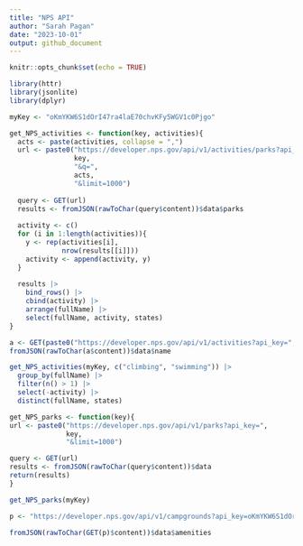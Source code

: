 ```yaml
---
title: "NPS API"
author: "Sarah Pagan"
date: "2023-10-01"
output: github_document
---
```


```r
knitr::opts_chunk$set(echo = TRUE)

library(httr)
library(jsonlite)
library(dplyr)

myKey <- "oKmYKW6S1dOrI47ra4laE70chvKFy5WGV1c0Pjgo"
```

```r
get_NPS_activities <- function(key, activities){
  acts <- paste(activities, collapse = ",")
  url <- paste0("https://developer.nps.gov/api/v1/activities/parks?api_key=",
                key,
                "&q=",
                acts,
                "&limit=1000")
  
  query <- GET(url)
  results <- fromJSON(rawToChar(query$content))$data$parks
  
  activity <- c()
  for (i in 1:length(activities)){
    y <- rep(activities[i],
             nrow(results[[i]]))
    activity <- append(activity, y)
  }
  
  results |>
    bind_rows() |>
    cbind(activity) |>
    arrange(fullName) |>
    select(fullName, activity, states)
}
```

```r
a <- GET(paste0("https://developer.nps.gov/api/v1/activities?api_key=", myKey))
fromJSON(rawToChar(a$content))$data$name
```

```r
get_NPS_activities(myKey, c("climbing", "swimming")) |>
  group_by(fullName) |>
  filter(n() > 1) |>
  select(-activity) |>
  distinct(fullName, states)
```

```r
get_NPS_parks <- function(key){
url <- paste0("https://developer.nps.gov/api/v1/parks?api_key=",
              key,
              "&limit=1000")

query <- GET(url)
results <- fromJSON(rawToChar(query$content))$data
return(results)
}

get_NPS_parks(myKey)

```

```r
p <- "https://developer.nps.gov/api/v1/campgrounds?api_key=oKmYKW6S1dOrI47ra4laE70chvKFy5WGV1c0Pjgo&limit=1000"

fromJSON(rawToChar(GET(p)$content))$data$amenities
```


